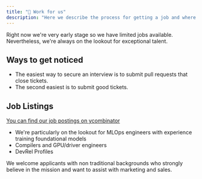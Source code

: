 ```yaml
---
title: "👷 Work for us"
description: "Here we describe the process for getting a job and where to find open-jobs"
---
```


Right now we're very early stage so we have limited jobs available.  
Nevertheless, we're always on the lookout for exceptional talent.

## Ways to get noticed

* The easiest way to secure an interview is to submit pull requests that close tickets.
* The second easiest is to submit good tickets.

## Job Listings

[You can find our job postings on ycombinator](https://www.ycombinator.com/companies/anarchy/jobs)

* We're particularly on the lookout for MLOps engineers with experience training foundational models
* Compilers and GPU/driver engineers
* DevRel Profiles

We welcome applicants with non traditional backgrounds who strongly believe in the mission and want 
to assist with marketing and sales.
